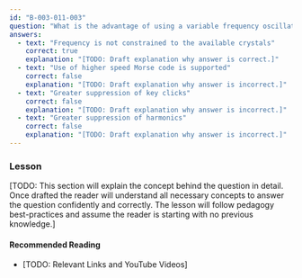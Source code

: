 ```yaml
---
id: "B-003-011-003"
question: "What is the advantage of using a variable frequency oscillator in a basic CW transmitter?"
answers:
  - text: "Frequency is not constrained to the available crystals"
    correct: true
    explanation: "[TODO: Draft explanation why answer is correct.]"
  - text: "Use of higher speed Morse code is supported"
    correct: false
    explanation: "[TODO: Draft explanation why answer is incorrect.]"
  - text: "Greater suppression of key clicks"
    correct: false
    explanation: "[TODO: Draft explanation why answer is incorrect.]"
  - text: "Greater suppression of harmonics"
    correct: false
    explanation: "[TODO: Draft explanation why answer is incorrect.]"
---
```


### Lesson

[TODO: This section will explain the concept behind the question in detail. Once drafted the reader will understand all necessary concepts to answer the question confidently and correctly. The lesson will follow pedagogy best-practices and assume the reader is starting with no previous knowledge.]

#### Recommended Reading

- [TODO: Relevant Links and YouTube Videos]
